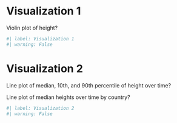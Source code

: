 # Visualization 1

Violin plot of height?

```r
#| label: Visualization 1
#| warning: False
```

# Visualization 2

Line plot of median, 10th, and 90th percentile of height over time?

Line plot of median heights over time by country?

```r
#| label: Visualization 2
#| warning: False
```
